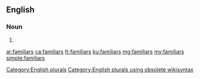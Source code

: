 ==English==

===Noun===
{{head|en}}

# {{plural of|familiar}}

[[Category:English plurals]][[Category:English plurals using obsolete wikisyntax]]

[[ar:familiars]]
[[ca:familiars]]
[[fr:familiars]]
[[ku:familiars]]
[[mg:familiars]]
[[my:familiars]]
[[simple:familiars]]